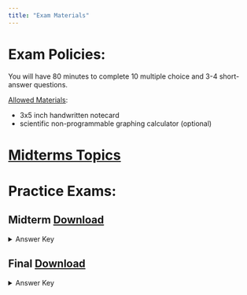 ```yaml
---
title: "Exam Materials"
---
```


# Exam Policies:

You will have 80 minutes to complete 10 multiple choice and 3-4 short-answer questions.

<u>Allowed Materials</u>:

  * 3x5 inch handwritten notecard
  * scientific non-programmable graphing calculator (optional)

# [Midterms Topics](midterm-topics.qmd)

# Practice Exams:

## Midterm [Download](PracticeExam/Midterm/main.pdf){.btn .btn-outline-primary .btn role="button"}
```{=html}
<details>
  <summary>Answer Key</summary>
  <div class="embed-container">
    <iframe src="PracticeExam/Midterm/PracticeExam_key.pdf" style="border: 0.5px" height="1000" width="800"></iframe>
  </div>
</details>
```

## Final [Download](PracticeExam/Final/main.pdf){.btn .btn-outline-primary .btn role="button"}
```{=html}
<details>
  <summary>Answer Key</summary>
  <div class="embed-container">
    <iframe src="PracticeExam/Final/PracticeFinal_key.pdf" style="border: 0.5px" height="1000" width="800"></iframe>
  </div>
</details>
```